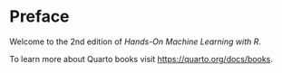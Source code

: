 # Preface {.unnumbered}

Welcome to the 2nd edition of *Hands-On Machine Learning with R*.

To learn more about Quarto books visit <https://quarto.org/docs/books>.
